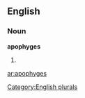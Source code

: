 ==English==

===Noun===
'''apophyges'''

# {{plural of|[[apophyge]]}}

[[Category:English plurals]]

[[ar:apophyges]]